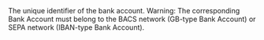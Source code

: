   
<ParamField path="BankAccountId" type="string" required>     
The unique identifier of the bank account.  
Warning: The corresponding Bank Account must belong to the BACS network (GB-type Bank Account) or SEPA network (IBAN-type Bank Account).  
</ParamField>